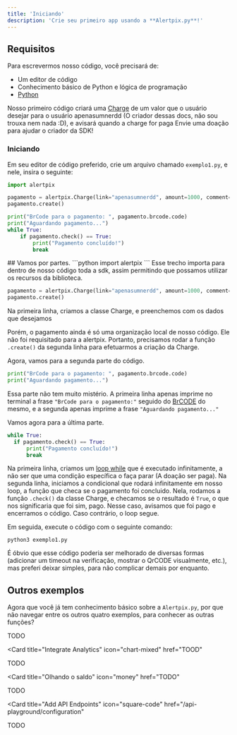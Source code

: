 ```yaml
---
title: 'Iniciando'
description: 'Crie seu primeiro app usando a **Alertpix.py**!'
---
```


## Requisitos

Para escrevermos nosso código, você precisará de:

- Um editor de código
- Conhecimento básico de Python e lógica de programação
- [Python](https://www.python.org/downloads/)

Nosso primeiro código criará uma [Charge](TODO) de um valor que o usuário desejar para o usuário apenasumnerdd (O criador dessas docs, não sou trouxa nem nada :D), e avisará quando a charge for paga
<Card title="Me pague um café!" icon="pix" iconType="duotone" color="#ca8b04" href="https://alertpix.live/apenasumnerdd">
  Envie uma doação para ajudar o criador da SDK!
</Card>

### Iniciando

Em seu editor de código preferido, crie um arquivo chamado `exemplo1.py`, e nele, insira o seguinte:
```python
import alertpix

pagamento = alertpix.Charge(link="apenasumnerdd", amount=1000, comment="Pagando aquele cafézinho", username="Remetente")
pagamento.create()

print("BrCode para o pagamento: ", pagamento.brcode.code)
print("Aguardando pagamento...")
while True:
    if pagamento.check() == True:
        print("Pagamento concluído!")
        break
```


<Accordion icon="question" title="Como esse código funciona?">
  ## Vamos por partes.
  ```python
  import alertpix
  ```
  Esse trecho importa para dentro de nosso código toda a sdk, assim permitindo que possamos utilizar os recursos da biblioteca.

  ```python
  pagamento = alertpix.Charge(link="apenasumnerdd", amount=1000, comment="Pagando aquele cafézinho", username="Remetente")
  pagamento.create()
  ```
  Na primeira linha, criamos a classe Charge, e preenchemos com os <Tooltip tip="Sendo `link` o username da twitch do destinatário da doação, `amount` o valor em centavos, comment a mensagem (opcional) e username o nome do remetente (opcional)">dados que desejamos</Tooltip>


  Porém, o pagamento ainda é só uma organização local de nosso código. Ele não foi requisitado para a alertpix. Portanto, precisamos rodar a função `.create()` da segunda linha para efetuarmos a criação da Charge.

  Agora, vamos para a segunda parte do código.
  ```python
  print("BrCode para o pagamento: ", pagamento.brcode.code)
  print("Aguardando pagamento...")
  ```
  Essa parte não tem muito mistério. A primeira linha apenas imprime no terminal a frase `"BrCode para o pagamento:"` seguido do [BrCODE](https://www.bcb.gov.br/content/estabilidadefinanceira/spb_docs/ManualBRCode.pdf) do mesmo, e a segunda apenas imprime a frase `"Aguardando pagamento..."`

  Vamos agora para a última parte.
  ```python
  while True:
    if pagamento.check() == True:
        print("Pagamento concluído!")
        break
  ```
  Na primeira linha, criamos um [loop while](https://docs.python.org/3/reference/compound_stmts.html#the-while-statement) que é executado infinitamente, a não ser que uma condição específica o faça parar (A doação ser paga).
  Na segunda linha, iniciamos a condicional que rodará infinitamente em nosso loop, a função que checa se o pagamento foi concluido. Nela, rodamos a função `.check()` da classe Charge, e checamos se o resultado é `True`, o que nos significaria que foi sim, pago. Nesse caso, avisamos que foi pago e encerramos o código. Caso contrário, o loop segue.
</Accordion>

Em seguida, execute o código com o seguinte comando:
```
python3 exemplo1.py
```

É óbvio que esse código poderia ser melhorado de diversas formas (adicionar um timeout na verificação, mostrar o QrCODE visualmente, etc.), mas preferi deixar simples, para não complicar demais por enquanto.
## Outros exemplos

Agora que você já tem conhecimento básico sobre a `Alertpix.py`, por que não navegar entre os outros quatro exemplos, para conhecer as outras funções?
<CardGroup>

<Card title="Olhando as notificações"
      icon="bell"
      href="notifications.mdx">
  TODO
</Card>

<Card
  title="Integrate Analytics"
  icon="chart-mixed"
  href="TOOD"
>
  TODO
</Card>

<Card
  title="Olhando o saldo"
  icon="money"
  href="TODO"
>
  TODO
</Card>


<Card
  title="Add API Endpoints"
  icon="square-code"
  href="/api-playground/configuration"
>
  TODO
</Card>
</CardGroup>
